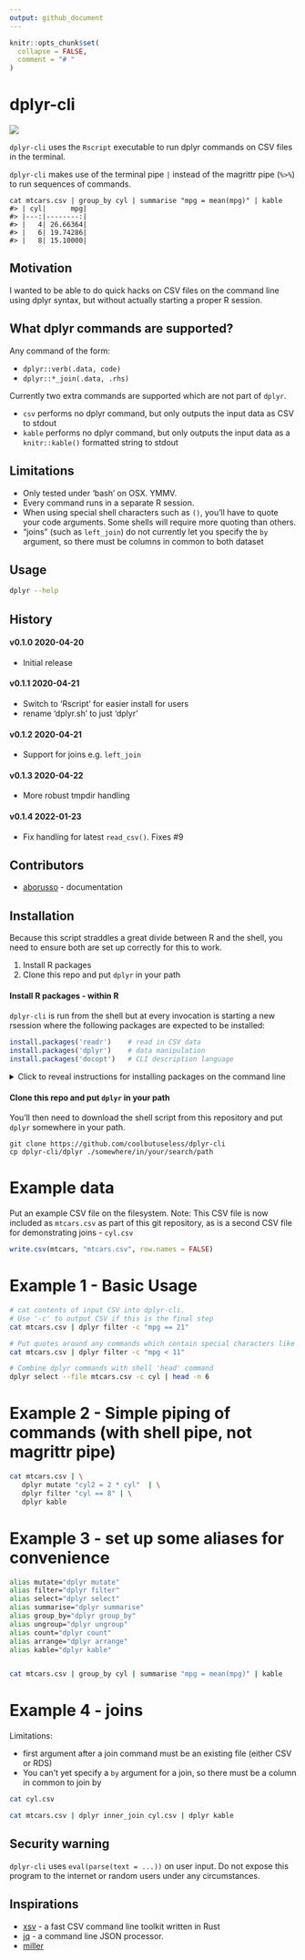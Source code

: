 ```yaml
---
output: github_document
---
```


<!-- README.md is generated from README.Rmd. Please edit that file -->

```r
knitr::opts_chunk$set(
  collapse = FALSE,
  comment = "# "
)
```


# dplyr-cli

<!-- badges: start -->
![](https://img.shields.io/badge/cool-useless-green.svg)
<!-- badges: end -->

`dplyr-cli` uses the `Rscript` executable to 
run dplyr commands on CSV files in the terminal.

`dplyr-cli` makes use of the terminal pipe `|` instead of the magrittr pipe (`%>%`)
to run sequences of commands.

```
cat mtcars.csv | group_by cyl | summarise "mpg = mean(mpg)" | kable
#> | cyl|      mpg|
#> |---:|--------:|
#> |   4| 26.66364|
#> |   6| 19.74286|
#> |   8| 15.10000|
```

## Motivation

I wanted to be able to do quick hacks on CSV files on the command line using
dplyr syntax, but without actually starting a proper R session.


## What dplyr commands are supported?

Any command of the form:

* `dplyr::verb(.data, code)`
* `dplyr::*_join(.data, .rhs)`

Currently two extra commands are supported which are not part of `dplyr`.

* `csv` performs no dplyr command, but only outputs the input data as CSV to stdout
* `kable` performs no dplyr command, but only outputs the input data as a
  `knitr::kable()` formatted string to stdout


## Limitations

* Only tested under 'bash' on OSX. YMMV.
* Every command runs in a separate R session.
* When using special shell characters such as `()`, you'll have to quote 
  your code arguments.  Some shells will require more quoting than others.
* "joins" (such as `left_join`) do not currently let you specify the `by` argument, 
  so there must be columns in common to both dataset

## Usage

```sh
dplyr --help
```

## History


#### v0.1.0 2020-04-20

* Initial release

#### v0.1.1 2020-04-21

* Switch to 'Rscript' for easier install for users
* rename 'dplyr.sh' to just 'dplyr'

#### v0.1.2 2020-04-21

* Support for joins e.g. `left_join`

#### v0.1.3 2020-04-22

* More robust tmpdir handling

#### v0.1.4 2022-01-23

* Fix handling for latest `read_csv()`.  Fixes #9


## Contributors

* [aborusso](https://github.com/aborruso) - documentation


## Installation

Because this script straddles a great divide between R and the shell, you need 
to ensure both are set up correctly for this to work.

1. Install R packages
2. Clone this repo and put `dplyr` in your path


#### Install R packages - within R
`dplyr-cli` is run from the shell but at every invocation is starting a new 
rsession where the following packages are expected to be installed:


```r
install.packages('readr')    # read in CSV data
install.packages('dplyr')    # data manipulation
install.packages('docopt')   # CLI description language
```

<details>
<summary> Click to reveal instructions for installing packages on the command line</summary>

To do it from the cli on a linux-ish system, install `r-base` (`sudo apt -y install r-base`) and then run

```bash
sudo su - -c "R -e \"install.packages('readr', repos='http://cran.rstudio.com/')\""
sudo su - -c "R -e \"install.packages('dplyr', repos='http://cran.rstudio.com/')\""
sudo su - -c "R -e \"install.packages('docopt', repos='http://cran.rstudio.com/')\""
```

</details>


#### Clone this repo and put `dplyr` in your path


You'll then need to download the shell script from this repository and put `dplyr`
somewhere in your path.

```
git clone https://github.com/coolbutuseless/dplyr-cli
cp dplyr-cli/dplyr ./somewhere/in/your/search/path
```


# Example data

Put an example CSV file on the filesystem. Note: This CSV file is now included as 
`mtcars.csv` as part of this git repository, as is a second CSV file for 
demonstrating joins - `cyl.csv`

```r
write.csv(mtcars, "mtcars.csv", row.names = FALSE)
```

# Example 1 - Basic Usage


```sh
# cat contents of input CSV into dplyr-cli.  
# Use '-c' to output CSV if this is the final step
cat mtcars.csv | dplyr filter -c "mpg == 21"
```


```sh
# Put quotes around any commands which contain special characters like <>()
cat mtcars.csv | dplyr filter -c "mpg < 11"
```


```sh
# Combine dplyr commands with shell 'head' command
dplyr select --file mtcars.csv -c cyl | head -n 6
```


# Example 2 - Simple piping of commands (with shell pipe, not magrittr pipe)

```sh
cat mtcars.csv | \
   dplyr mutate "cyl2 = 2 * cyl"  | \
   dplyr filter "cyl == 8" | \
   dplyr kable
```


# Example 3 - set up some aliases for convenience


```sh
alias mutate="dplyr mutate"
alias filter="dplyr filter"
alias select="dplyr select"
alias summarise="dplyr summarise"
alias group_by="dplyr group_by"
alias ungroup="dplyr ungroup"
alias count="dplyr count"
alias arrange="dplyr arrange"
alias kable="dplyr kable"


cat mtcars.csv | group_by cyl | summarise "mpg = mean(mpg)" | kable
```


# Example 4 - joins

Limitations:

* first argument after a join command must be an existing file (either CSV or RDS)
* You can't yet specify a `by` argument for a join, so there must be a column in 
  common to join by
  
  
```sh
cat cyl.csv
```


```sh
cat mtcars.csv | dplyr inner_join cyl.csv | dplyr kable
```



## Security warning

`dplyr-cli` uses `eval(parse(text = ...))` on user input.  Do not expose this 
program to the internet or random users under any circumstances.


## Inspirations

* [xsv](https://github.com/BurntSushi/xsv) - a fast CSV command line toolkit 
  written in Rust
* [jq](https://stedolan.github.io/jq/) - a command line JSON processor.
* [miller](http://johnkerl.org/miller/doc/)
